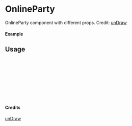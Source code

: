 
<Meta of={OnlineParty} title="unDraw/OnlineParty" />

# OnlineParty

OnlineParty component with different props.
Credit: [unDraw](https://undraw.co/illustrations)

#### Example

<Canvas of={OnlineParty.Primary} />

## Usage

```ts
import { OnlineParty } from "yadl-ui";

const Example = () => {
  return (
      <OnlineParty />
  );
};

export default Example;
```

#### Credits
[unDraw](https://undraw.co/illustrations)
